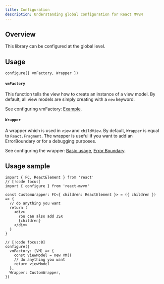 ```yaml
---
title: Configuration
description: Understanding global configuration for React MVVM
---
```


## Overview

This library can be configured at the global level.

## Usage

```tsx
configure({ vmFactory, Wrapper })
```

#### `vmFactory`

This function tells the view how to create an instance of a view model. By default, all view models are simply creating with a `new` keyword.

See configuring vmFactory: [Example](/docs/examples/basic-examples#configuring-vmfactory).

#### `Wrapper`

A wrapper which is used in `view` and `childView`. By default, `Wrapper` is equal to `React.Fragment`. The wrapper is useful if you want to add an ErrorBoundary or for a debugging purposes.

See configuring the wrapper: [Basic usage](/docs/examples/basic-examples#configuring-wrapper), [Error Boundary](/docs/examples/useful-examples#using-error-boundary).

## Usage sample

```tsx
import { FC, ReactElement } from 'react'
// [!code focus]
import { configure } from 'react-mvvm'

const CustomWrapper: FC<{ children: ReactElement }> = ({ children }) => {
  // do anything you want
  return (
    <div>
      You can also add JSX
      {children}
    </div>
  )
}

// [!code focus:8]
configure({
  vmFactory: (VM) => {
    const viewModel = new VM()
    // do anything you want
    return viewModel
  },
  Wrapper: CustomWrapper,
})
```
